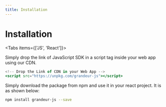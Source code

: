 ```yaml
---
title: Installation
---
```



# Installation

<Tabs items={['JS', 'React']}>
<Tab>

Simply drop the link of JavaScript SDK in a script tag inside your web app using our CDN.

```jsx
<!-- Drop the Link of CDN in your Web App -->
<script src="https://unpkg.com/grandeur-js"></script>
```

</Tab>
<Tab>

Simply download the package from npm and use it in your react project. It is as shown below:

```bash
npm install grandeur-js --save
```

</Tab>

</Tabs>


